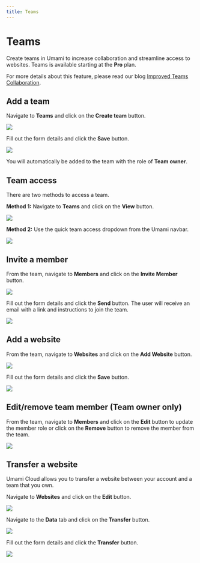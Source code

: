 ```yaml
---
title: Teams
---
```


# Teams

Create teams in Umami to increase collaboration and streamline access to websites. Teams is available starting at the **Pro** plan.

For more details about this feature, please read our blog [Improved Teams Collaboration](https://umami.is/blog/improved-teams-collaboration).

## Add a team

Navigate to **Teams** and click on the **Create team** button.

<img src="/images/cloud/team-add.png" />

Fill out the form details and click the **Save** button.

<img src="/images/cloud/team-add-form.png" />

You will automatically be added to the team with the role of **Team owner**.

## Team access

There are two methods to access a team.

**Method 1:** Navigate to **Teams** and click on the **View** button.

<img src="/images/cloud/team-view.png" />

**Method 2:** Use the quick team access dropdown from the Umami navbar.

<img src="/images/cloud/team-quick-access.png" />

## Invite a member

From the team, navigate to **Members** and click on the **Invite Member** button.

<img src="/images/cloud/team-member.png" />

Fill out the form details and click the **Send** button. The user will receive an email with a link and instructions to join the team.

<img src="/images/cloud/team-invite-form.png" />

## Add a website

From the team, navigate to **Websites** and click on the **Add Website** button.

<img src="/images/cloud/team-website.png" />

Fill out the form details and click the **Save** button.

<img src="/images/cloud/website-add-form.png" />

## Edit/remove team member (Team owner only)

From the team, navigate to **Members** and click on the **Edit** button to update the member role or click on the **Remove** button to remove the member from the team.

<img src="/images/cloud/team-member-edit.png" />

## Transfer a website

Umami Cloud allows you to transfer a website between your account and a team that you own.

Navigate to **Websites** and click on the **Edit** button.

<img src="/images/cloud/website-edit.png" />

Navigate to the **Data** tab and click on the **Transfer** button.

<img src="/images/cloud/team-transfer.png" />

Fill out the form details and click the **Transfer** button.

<img src="/images/cloud/team-transfer-form.png" />
